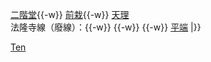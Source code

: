{{鐵道路線|
| 模板名稱 = 天理線
| 名稱 = [[File:Kintetsulogo.png|19px|近畿日本鐵道|link=近畿日本鐵道]] <small>[[近畿日本鐵道]]</small> [[天理線]] [[File:KT number-H.svg|20px]]
| 代表色 = #fab202
| 背景顏色 = #FFFFFF 
| 車站列表 = （[[Template:橿原線|大和西大寺、京都方向]] ←）[[平端站|平端]]{{-w}} [[二階堂站|二階堂]]{{-w}} [[前栽站|前栽]]{{-w}} [[天理站|天理]]<br />法隆寺線（廢線）：{{link-ja|近畿日本法隆寺站|近畿日本法隆寺駅|近畿日本法隆寺}}{{-w}} {{link-ja|大和安堵站|大和安堵駅|大和安堵}}{{-w}} {{link-ja|額田部站|額田部駅|額田部}}{{-w}} [[平端站|平端]]
|}}<noinclude>
[[Category:近畿日本鐵道路線模板|Ten]]

</noinclude>